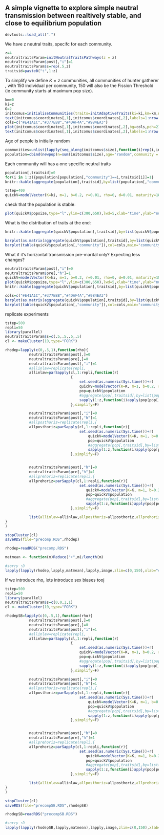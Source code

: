 

## A simple vignette to explore simple neutral transmission between realtively stable, and close to equilibrium population

```r
devtools::load_all(".")
```

We have z neutral traits, specifc for each community.

```r
z=4
neutraltraitsParam=initNeutralTraitsPathways(z = z)
neutraltraitsParam$post[,"i"]=1
neutraltraitsParam$s=rep(.5,z)
traitsid=paste0("t",1:z)
```


To simplify we define $K=z$ communities, all communities of hunter gatherer , with 150 individual per community, 150 will also be the Fission Threshold (ie community starts at maximum pop size).
```r
km=0
ki=z
G=2
initcomus=initialiseCommunities(traits=initAdaptiveTraits(ki=ki,km=km,n=20),coordinates=random2Dgrid(K=ki+km,Gx=G),G=G,sizes=150,plot=T)
text(initcomus$coordinates[,1],initcomus$coordinates[,2],labels=1:nrow(initcomus$coordinates))
cols=c("#E41A1C","#377EB8","#4DAF4A","#984EA3")
plot(initcomus$coordinates[,1],initcomus$coordinates[,2],bg=cols,pch=21,cex=20)
text(initcomus$coordinates[,1],initcomus$coordinates[,2],labels=1:nrow(initcomus$coordinates))
```

Age of people is initially random
```r
communities=unlist(lapply(seq_along(initcomus$size),function(i)rep(i,initcomus$size[i])))
population=cbind(newpop(n=sum(initcomus$size),age="random",community = communities),initNeutralTraits(sum(initcomus$size),z))
```

Each community will has a one specific neutral traits

```r
population[,traitsid]=0
for(i in 1:z){population[population[,"community"]==i,traitsid[i]]=1}
knitr::kable(aggregate(population[,traitsid],by=list(population[,"community"]),sum))
```


```r
tstep=400
quickV=modelVector(K=ki, m=1, b=0.2, r=0.01, rho=0, d=0.01, maturity=18, endrepro=65, population=population, comus=initcomus, tstep=tstep, tp=neutraltraitsParam,age.threshold=20, out=c("finalpop","finalcomus","popsize"),logging=c(""),ma=1,traitsid=paste0("t",1:z),F_Th = 150)
```

check that the population is stable:

```r
plot(quickV$popsize,type="l",ylim=c(300,650),lwd=5,xlab="time",ylab="number of individual")
```

What is the distribution of traits at the end:

```r
knitr::kable(aggregate(quickV$population[,traitsid],by=list(quickV$population[,"community"]),FUN=getRatio))

barplot(as.matrix(aggregate(quickV$population[,traitsid],by=list(quickV$population[,"community"]),FUN=getRatio)[,-1]),beside=T,col=cols,main="percentage of population with traits")
barplot(table(quickV$population[,"community"]),col=cols,main="community size")

```
What if it's horizontal transmission pre-marital only? Expecting less changes?
```r
neutraltraitsParam$post[,"i"]=0
neutraltraitsParam$pre[,"h"]=1
quickV=modelVector(K=ki, m=1, b=0.2, r=0.01, rho=0, d=0.01, maturity=18, endrepro=65, population=population, comus=initcomus, tstep=tstep, tp=neutraltraitsParam,age.threshold=20, out=c("finalpop","finalcomus","popsize"),logging=c(""),ma=1,traitsid=paste0("t",1:z),F_Th = 150)
plot(quickV$popsize,type="l",ylim=c(300,650),lwd=5,xlab="time",ylab="number of individual")
knitr::kable(aggregate(quickV$population[,traitsid],by=list(quickV$population[,"community"]),FUN=getRatio))

cols=c("#E41A1C","#377EB8","#4DAF4A","#984EA3")
barplot(as.matrix(aggregate(quickV$population[,traitsid],by=list(quickV$population[,"community"]),FUN=getRatio)[,-1]),beside=T,col=cols,main="percentage of population with traits")
barplot(table(quickV$population[,"community"]),col=cols,main="community size")

```


replicate experiments

```r
tstep=500
repli=50
library(parallel)
neutraltraitsParam$s=c(.5,.5,.5,.5)
cl <- makeCluster(10,type="FORK")

rhodep=lapply(c(0,.5,1),function(rho){
           neutraltraitsParam$post[,]=0
           neutraltraitsParam$pre[,]=0
           neutraltraitsParam$post[,"i"]=1
           #allinlaw=replicate(repli,
           allinlaw=parSapply(cl,1:repli,function(r)
                              {
                                  set.seed(as.numeric(Sys.time())+r)
                                  quickV=modelVector(K=K, m=1, b=0.2, r=0.01, rho=rho, d=0.01, maturity=18, endrepro=65, population=population, comus=initcomus, tstep=tstep, tp=neutraltraitsParam,age.threshold=20, out=c("finalpop","finalcomus","popsize"),logging=c("time"),ma=1,traitsid=paste0("t",1:z),F_Th = 150,vidfile=NULL)
                                  pop=quickV$population
                                  #aggregate(pop[,traitsid],by=list(pop[,"community"]),sum)[-1,]
                                  sapply(1:z,function(i)apply(pop[pop[,"community"]==i,traitsid],2,sum))
                              },simplify=F)

           neutraltraitsParam$post[,"i"]=0
           neutraltraitsParam$post[,"h"]=1
           #allposthoriz=replicate(repli,{
           allposthoriz=parSapply(cl,1:repli,function(r){
                                  set.seed(as.numeric(Sys.time())+r)
                                      quickV=modelVector(K=K, m=1, b=0.2, r=0.01, rho=rho, d=0.01, maturity=18, endrepro=65, population=population, comus=initcomus, tstep=tstep, tp=neutraltraitsParam,age.threshold=20, out=c("finalpop","finalcomus","popsize"),logging=c("time"),ma=1,traitsid=paste0("t",1:z),F_Th = 150,vidfile=NULL)
                                      pop=quickV$population
                                      #aggregate(pop[,traitsid],by=list(pop[,"community"]),sum)
                                      sapply(1:z,function(i)apply(pop[pop[,"community"]==i,traitsid],2,sum))
                              },simplify=F)


           neutraltraitsParam$post[,"h"]=0
           neutraltraitsParam$pre[,"h"]=1
           #allprehoriz=replicate(repli,{
           allprehoriz=parSapply(cl,1:repli,function(r){
                                  set.seed(as.numeric(Sys.time())+r)
                                     quickV=modelVector(K=K, m=1, b=0.2, r=0.01, rho=rho, d=0.01, maturity=18, endrepro=65, population=population, comus=initcomus, tstep=tstep, tp=neutraltraitsParam,age.threshold=20, out=c("finalpop","finalcomus","popsize"),logging=c("time"),ma=1,traitsid=paste0("t",1:z),F_Th = 150,vidfile=NULL)
                                     pop=quickV$population
                                     #aggregate(pop[,traitsid],by=list(pop[,"community"]),sum)
                                     sapply(1:z,function(i)apply(pop[pop[,"community"]==i,traitsid],2,sum))
                              },simplify=F)

           list(allinlaw=allinlaw,allposthoriz=allposthoriz,allprehoriz=allprehoriz)
}
)

stopCluster(cl)
saveRDS(file="precomp.RDS",rhodep)
```

```r
rhodep=readRDS("precomp.RDS")

matmean <- function(m)Reduce("+",m)/length(m)

#sorry :D
lapply(lapply(rhodep,lapply,matmean),lapply,image,zlim=c(0,150),xlab="comu",x=c(1,2,3,4),y=c(1,2,3,4),ylab="traits")
```


If we introduce rho, lets introduce sex biases tooj

```r
tstep=500
repli=50
library(parallel)
neutraltraitsParam$s=c(0,0,1,1)
cl <- makeCluster(10,type="FORK")

rhodepSB=lapply(c(0,.5,1),function(rho){
           neutraltraitsParam$post[,]=0
           neutraltraitsParam$pre[,]=0
           neutraltraitsParam$post[,"i"]=1
           #allinlaw=replicate(repli,
           allinlaw=parSapply(cl,1:repli,function(r)
                              {
                                  set.seed(as.numeric(Sys.time())+r)
                                  quickV=modelVector(K=K, m=1, b=0.2, r=0.01, rho=rho, d=0.01, maturity=18, endrepro=65, population=population, comus=initcomus, tstep=tstep, tp=neutraltraitsParam,age.threshold=20, out=c("finalpop","finalcomus","popsize"),logging=c("time"),ma=1,traitsid=paste0("t",1:z),F_Th = 150,vidfile=NULL)
                                  pop=quickV$population
                                  #aggregate(pop[,traitsid],by=list(pop[,"community"]),sum)[-1,]
                                  sapply(1:z,function(i)apply(pop[pop[,"community"]==i,traitsid],2,sum))
                              },simplify=F)

           neutraltraitsParam$post[,"i"]=0
           neutraltraitsParam$post[,"h"]=1
           #allposthoriz=replicate(repli,{
           allposthoriz=parSapply(cl,1:repli,function(r){
                                  set.seed(as.numeric(Sys.time())+r)
                                      quickV=modelVector(K=K, m=1, b=0.2, r=0.01, rho=rho, d=0.01, maturity=18, endrepro=65, population=population, comus=initcomus, tstep=tstep, tp=neutraltraitsParam,age.threshold=20, out=c("finalpop","finalcomus","popsize"),logging=c("time"),ma=1,traitsid=paste0("t",1:z),F_Th = 150,vidfile=NULL)
                                      pop=quickV$population
                                      #aggregate(pop[,traitsid],by=list(pop[,"community"]),sum)
                                      sapply(1:z,function(i)apply(pop[pop[,"community"]==i,traitsid],2,sum))
                              },simplify=F)


           neutraltraitsParam$post[,"h"]=0
           neutraltraitsParam$pre[,"h"]=1
           #allprehoriz=replicate(repli,{
           allprehoriz=parSapply(cl,1:repli,function(r){
                                  set.seed(as.numeric(Sys.time())+r)
                                     quickV=modelVector(K=K, m=1, b=0.2, r=0.01, rho=rho, d=0.01, maturity=18, endrepro=65, population=population, comus=initcomus, tstep=tstep, tp=neutraltraitsParam,age.threshold=20, out=c("finalpop","finalcomus","popsize"),logging=c("time"),ma=1,traitsid=paste0("t",1:z),F_Th = 150,vidfile=NULL)
                                     pop=quickV$population
                                     #aggregate(pop[,traitsid],by=list(pop[,"community"]),sum)
                                     sapply(1:z,function(i)apply(pop[pop[,"community"]==i,traitsid],2,sum))
                              },simplify=F)

           list(allinlaw=allinlaw,allposthoriz=allposthoriz,allprehoriz=allprehoriz)
}
)

stopCluster(cl)
saveRDS(file="precompSB.RDS",rhodepSB)
```


```r
rhodepSB=readRDS("precompSB.RDS")

#sorry :D
lapply(lapply(rhodepSB,lapply,matmean),lapply,image,zlim=c(0,150),xlab="comu",x=c(1,2,3,4),y=c(1,2,3,4),ylab="traits")
```

